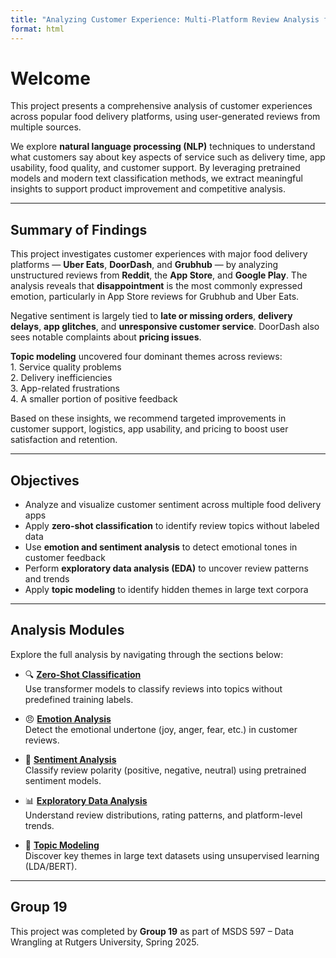 ```yaml
---
title: "Analyzing Customer Experience: Multi-Platform Review Analysis for Food Delivery Apps"
format: html
---
```


# Welcome

This project presents a comprehensive analysis of customer experiences across popular food delivery platforms, using user-generated reviews from multiple sources.

We explore **natural language processing (NLP)** techniques to understand what customers say about key aspects of service such as delivery time, app usability, food quality, and customer support. By leveraging pretrained models and modern text classification methods, we extract meaningful insights to support product improvement and competitive analysis.

---

## Summary of Findings

This project investigates customer experiences with major food delivery platforms — **Uber Eats**, **DoorDash**, and **Grubhub** — by analyzing unstructured reviews from **Reddit**, the **App Store**, and **Google Play**. The analysis reveals that **disappointment** is the most commonly expressed emotion, particularly in App Store reviews for Grubhub and Uber Eats. 

Negative sentiment is largely tied to **late or missing orders**, **delivery delays**, **app glitches**, and **unresponsive customer service**. DoorDash also sees notable complaints about **pricing issues**.

**Topic modeling** uncovered four dominant themes across reviews:  
1. Service quality problems  
2. Delivery inefficiencies  
3. App-related frustrations  
4. A smaller portion of positive feedback  

Based on these insights, we recommend targeted improvements in customer support, logistics, app usability, and pricing to boost user satisfaction and retention.

---

## Objectives

- Analyze and visualize customer sentiment across multiple food delivery apps  
- Apply **zero-shot classification** to identify review topics without labeled data  
- Use **emotion and sentiment analysis** to detect emotional tones in customer feedback  
- Perform **exploratory data analysis (EDA)** to uncover review patterns and trends  
- Apply **topic modeling** to identify hidden themes in large text corpora  

---

## Analysis Modules

Explore the full analysis by navigating through the sections below:

- 🔍 [**Zero-Shot Classification**](notebooks/Zero_Shot_Classification.ipynb)  
  Use transformer models to classify reviews into topics without predefined training labels.

- 😠 [**Emotion Analysis**](notebooks/Emotion_Analysis.ipynb)  
  Detect the emotional undertone (joy, anger, fear, etc.) in customer reviews.

- 🙂 [**Sentiment Analysis**](notebooks/Sentiment_Analysis.ipynb)  
  Classify review polarity (positive, negative, neutral) using pretrained sentiment models.

- 📊 [**Exploratory Data Analysis**](notebooks/EDA.ipynb)  
  Understand review distributions, rating patterns, and platform-level trends.

- 🧠 [**Topic Modeling**](notebooks/Topic Modeling.ipynb)  
  Discover key themes in large text datasets using unsupervised learning (LDA/BERT).

---

## Group 19

This project was completed by **Group 19** as part of MSDS 597 – Data Wrangling at Rutgers University, Spring 2025.

